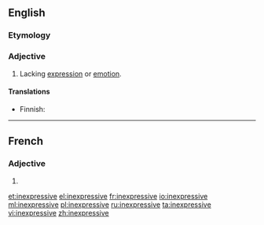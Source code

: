 ==English==

===Etymology===
{{prefix|in|expressive}}

===Adjective===
{{en-adj}}

# Lacking [[expression]] or [[emotion]].

====Translations====
{{trans-top|lacking expression}}
* Finnish: {{t-|fi|ilmeetön}}
{{trans-mid}}
{{trans-bottom}}

----

==French==

===Adjective===
{{fr-adj-form}} {{f}}

# {{form of|feminine|[[inexpressif]]|lang=fr}}

[[et:inexpressive]]
[[el:inexpressive]]
[[fr:inexpressive]]
[[io:inexpressive]]
[[ml:inexpressive]]
[[pl:inexpressive]]
[[ru:inexpressive]]
[[ta:inexpressive]]
[[vi:inexpressive]]
[[zh:inexpressive]]